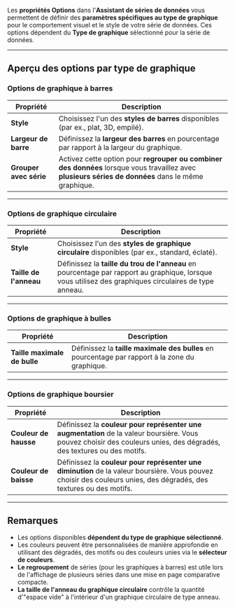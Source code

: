 Les **propriétés Options** dans l'**Assistant de séries de données** vous permettent de définir des **paramètres spécifiques au type de graphique** pour le comportement visuel et le style de votre série de données. Ces options dépendent du **Type de graphique** sélectionné pour la série de données.

***

## **Aperçu des options par type de graphique**

### **Options de graphique à barres**

| **Propriété**          | **Description**                                                                                                                                      |
| ---------------------- | ---------------------------------------------------------------------------------------------------------------------------------------------------- |
| **Style**              | Choisissez l'un des **styles de barres** disponibles (par ex., plat, 3D, empilé).                                                                    |
| **Largeur de barre**   | Définissez la **largeur des barres** en pourcentage par rapport à la largeur du graphique.                                                           |
| **Grouper avec série** | Activez cette option pour **regrouper ou combiner des données** lorsque vous travaillez avec **plusieurs séries de données** dans le même graphique. |

***

### **Options de graphique circulaire**

| **Propriété**          | **Description**                                                                                                                                        |
| ---------------------- | ------------------------------------------------------------------------------------------------------------------------------------------------------ |
| **Style**              | Choisissez l'un des **styles de graphique circulaire** disponibles (par ex., standard, éclaté).                                                        |
| **Taille de l'anneau** | Définissez la **taille du trou de l'anneau** en pourcentage par rapport au graphique, lorsque vous utilisez des graphiques circulaires de type anneau. |

***

### **Options de graphique à bulles**

| **Propriété**                | **Description**                                                                                 |
| ---------------------------- | ----------------------------------------------------------------------------------------------- |
| **Taille maximale de bulle** | Définissez la **taille maximale des bulles** en pourcentage par rapport à la zone du graphique. |

***

### **Options de graphique boursier**

| **Propriété**         | **Description**                                                                                                                                                       |
| --------------------- | --------------------------------------------------------------------------------------------------------------------------------------------------------------------- |
| **Couleur de hausse** | Définissez la **couleur pour représenter une augmentation** de la valeur boursière. Vous pouvez choisir des couleurs unies, des dégradés, des textures ou des motifs. |
| **Couleur de baisse** | Définissez la **couleur pour représenter une diminution** de la valeur boursière. Vous pouvez choisir des couleurs unies, des dégradés, des textures ou des motifs.   |

***

## **Remarques**

* Les options disponibles **dépendent du type de graphique sélectionné**.
* Les couleurs peuvent être personnalisées de manière approfondie en utilisant des dégradés, des motifs ou des couleurs unies via le **sélecteur de couleurs**.
* **Le regroupement** de séries (pour les graphiques à barres) est utile lors de l'affichage de plusieurs séries dans une mise en page comparative compacte.
* **La taille de l'anneau du graphique circulaire** contrôle la quantité d'"espace vide" à l'intérieur d'un graphique circulaire de type anneau.
